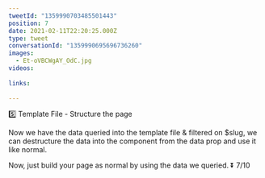 ```yaml
---
tweetId: "1359990703485501443"
position: 7
date: 2021-02-11T22:20:25.000Z
type: tweet
conversationId: "1359990695696736260"
images:
  - Et-oVBCWgAY_OdC.jpg
videos:
  
links:
  
---
```

5️⃣ Template File - Structure the page

Now we have the data queried into the template file &amp; filtered on $slug, we can destructure the data into the component from the data prop and use it like normal.

Now, just build your page as normal by using the data we queried. ⏬ 7/10 
